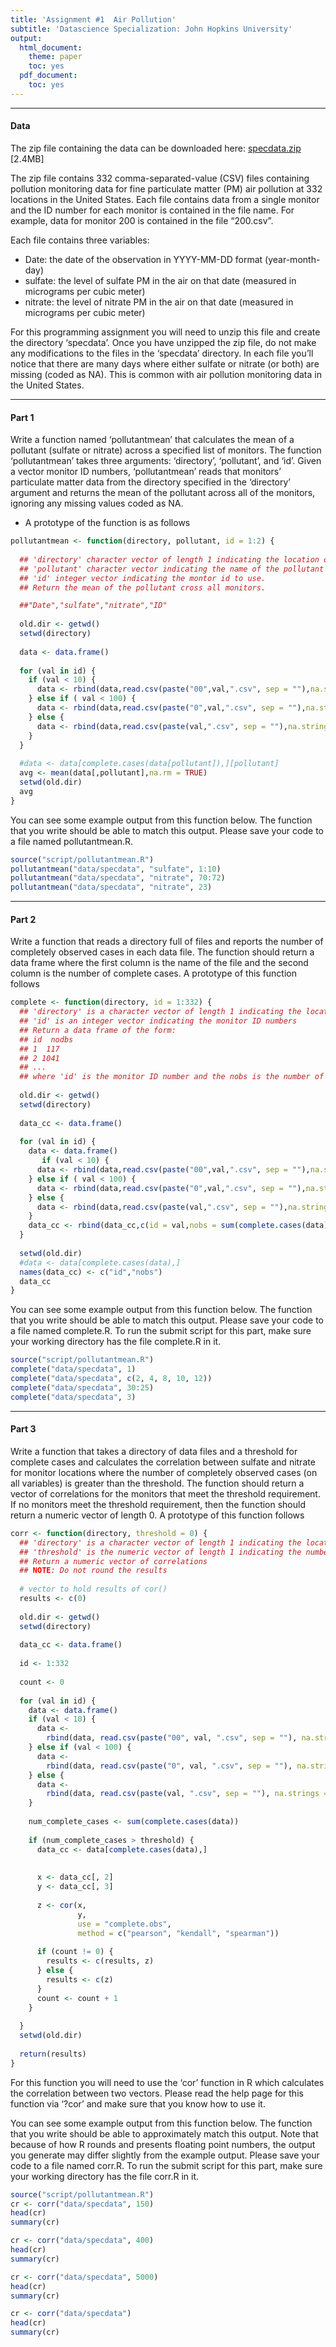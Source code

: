 ```yaml
---
title: 'Assignment #1  Air Pollution'
subtitle: 'Datascience Specialization: John Hopkins University'
output:
  html_document:
    theme: paper
    toc: yes
  pdf_document:
    toc: yes
---
```



---

#### Data

The zip file containing the data can be downloaded here: [specdata.zip](https://d396qusza40orc.cloudfront.net/rprog%2Fdata%2Fspecdata.zip) [2.4MB]

The zip file contains 332 comma-separated-value (CSV) files containing pollution monitoring data for fine particulate matter (PM) air pollution at 332 locations in the United States. Each file contains data from a single monitor and the ID number for each monitor is contained in the file name. For example, data for monitor 200 is contained in the file "200.csv". 

Each file contains three variables:
	
- Date: the date of the observation in YYYY-MM-DD format (year-month-day)
- sulfate: the level of sulfate PM in the air on that date (measured in micrograms per cubic meter)
- nitrate: the level of nitrate PM in the air on that date (measured in micrograms per cubic meter)

For this programming assignment you will need to unzip this file and create the directory 'specdata'. Once you have unzipped the zip file, do not make any modifications to the files in the 'specdata' directory. In each file you'll notice that there are many days where either sulfate or nitrate (or both) are missing (coded as NA). This is common with air pollution monitoring data in the United States.

___

#### Part 1
Write a function named 'pollutantmean' that calculates the mean of a pollutant (sulfate or nitrate) across a specified list of monitors. The function 'pollutantmean' takes three arguments: 'directory', 'pollutant', and 'id'. Given a vector monitor ID numbers, 'pollutantmean' reads that monitors' particulate matter data from the directory specified in the 'directory' argument and returns the mean of the pollutant across all of the monitors, ignoring any missing values coded as NA. 

* A prototype of the function is as follows


```r
pollutantmean <- function(directory, pollutant, id = 1:2) {
  
  ## 'directory' character vector of length 1 indicating the location of the csv.
  ## 'pollutant' character vector indicating the name of the pollutant for which we will calculate the mean.
  ## 'id' integer vector indicating the montor id to use.
  ## Return the mean of the pollutant cross all monitors.

  ##"Date","sulfate","nitrate","ID"
  
  old.dir <- getwd()
  setwd(directory) 
  
  data <- data.frame()
  
  for (val in id) {
    if (val < 10) {
      data <- rbind(data,read.csv(paste("00",val,".csv", sep = ""),na.strings = "NA"))
    } else if ( val < 100) {
      data <- rbind(data,read.csv(paste("0",val,".csv", sep = ""),na.strings = "NA"))
    } else {
      data <- rbind(data,read.csv(paste(val,".csv", sep = ""),na.strings = "NA"))
    }
  }
  
  #data <- data[complete.cases(data[pollutant]),][pollutant]
  avg <- mean(data[,pollutant],na.rm = TRUE)
  setwd(old.dir)
  avg
}
```

You can see some example output from this function below. The function that you write should be able to match this output. Please save your code to a file named pollutantmean.R.

```r
source("script/pollutantmean.R")
pollutantmean("data/specdata", "sulfate", 1:10)
pollutantmean("data/specdata", "nitrate", 70:72)
pollutantmean("data/specdata", "nitrate", 23)
```

___

#### Part 2
Write a function that reads a directory full of files and reports the number of completely observed cases in each data file. The function should return a data frame where the first column is the name of the file and the second column is the number of complete cases. A prototype of this function follows

```r

complete <- function(directory, id = 1:332) {
  ## 'directory' is a character vector of length 1 indicating the location of the CSV files
  ## 'id' is an integer vector indicating the monitor ID numbers
  ## Return a data frame of the form:
  ## id  nodbs
  ## 1  117
  ## 2 1041
  ## ...
  ## where 'id' is the monitor ID number and the nobs is the number of complete cases
  
  old.dir <- getwd()
  setwd(directory) 
  
  data_cc <- data.frame()
  
  for (val in id) {
    data <- data.frame()
       if (val < 10) {
      data <- rbind(data,read.csv(paste("00",val,".csv", sep = ""),na.strings = "NA"))
    } else if ( val < 100) {
      data <- rbind(data,read.csv(paste("0",val,".csv", sep = ""),na.strings = "NA"))
    } else {
      data <- rbind(data,read.csv(paste(val,".csv", sep = ""),na.strings = "NA"))
    }
    data_cc <- rbind(data_cc,c(id = val,nobs = sum(complete.cases(data))))
  }
  
  setwd(old.dir)  
  #data <- data[complete.cases(data),]
  names(data_cc) <- c("id","nobs")
  data_cc
}


```

You can see some example output from this function below. The function that you write should be able to match this output. Please save your code to a file named complete.R. To run the submit script for this part, make sure your working directory has the file complete.R in it.

```r
source("script/pollutantmean.R")
complete("data/specdata", 1)
complete("data/specdata", c(2, 4, 8, 10, 12))
complete("data/specdata", 30:25)  
complete("data/specdata", 3)  
```

___

#### Part 3

Write a function that takes a directory of data files and a threshold for complete cases and calculates the correlation between sulfate and nitrate for monitor locations where the number of completely observed cases (on all variables) is greater than the threshold. The function should return a vector of correlations for the monitors that meet the threshold requirement. If no monitors meet the threshold requirement, then the function should return a numeric vector of length 0. A prototype of this function follows

```r
corr <- function(directory, threshold = 0) {
  ## 'directory' is a character vector of length 1 indicating the location of the CSV files
  ## 'threshold' is the numeric vector of length 1 indicating the number of completely observed obervations
  ## Return a numeric vector of correlations
  ## NOTE: Do not round the results
  
  # vector to hold results of cor()
  results <- c(0)
  
  old.dir <- getwd()
  setwd(directory)
  
  data_cc <- data.frame()
  
  id <- 1:332
  
  count <- 0
  
  for (val in id) {
    data <- data.frame()
    if (val < 10) {
      data <-
        rbind(data, read.csv(paste("00", val, ".csv", sep = ""), na.strings = "NA"))
    } else if (val < 100) {
      data <-
        rbind(data, read.csv(paste("0", val, ".csv", sep = ""), na.strings = "NA"))
    } else {
      data <-
        rbind(data, read.csv(paste(val, ".csv", sep = ""), na.strings = "NA"))
    }
    
    num_complete_cases <- sum(complete.cases(data))
    
    if (num_complete_cases > threshold) {
      data_cc <- data[complete.cases(data),]
      
      
      x <- data_cc[, 2]
      y <- data_cc[, 3]
      
      z <- cor(x,
               y,
               use = "complete.obs",
               method = c("pearson", "kendall", "spearman"))
      
      if (count != 0) {
        results <- c(results, z)
      } else {
        results <- c(z)
      }
      count <- count + 1
    }
    
  }
  setwd(old.dir)
  
  return(results)
}


```


For this function you will need to use the 'cor' function in R which calculates the correlation between two vectors. Please read the help page for this function via '?cor' and make sure that you know how to use it.

You can see some example output from this function below. The function that you write should be able to approximately match this output. Note that because of how R rounds and presents floating point numbers, the output you generate may differ slightly from the example output. Please save your code to a file named corr.R. To run the submit script for this part, make sure your working directory has the file corr.R in it.

```r
source("script/pollutantmean.R")
cr <- corr("data/specdata", 150)
head(cr)
summary(cr)

cr <- corr("data/specdata", 400)
head(cr)
summary(cr)

cr <- corr("data/specdata", 5000)
head(cr)
summary(cr)

cr <- corr("data/specdata")
head(cr)
summary(cr)


```

